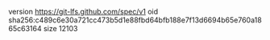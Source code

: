 version https://git-lfs.github.com/spec/v1
oid sha256:c489c6e30a721cc473b5d1e88fbd64bfb188e7f13d6694b65e760a1865c63164
size 12103
